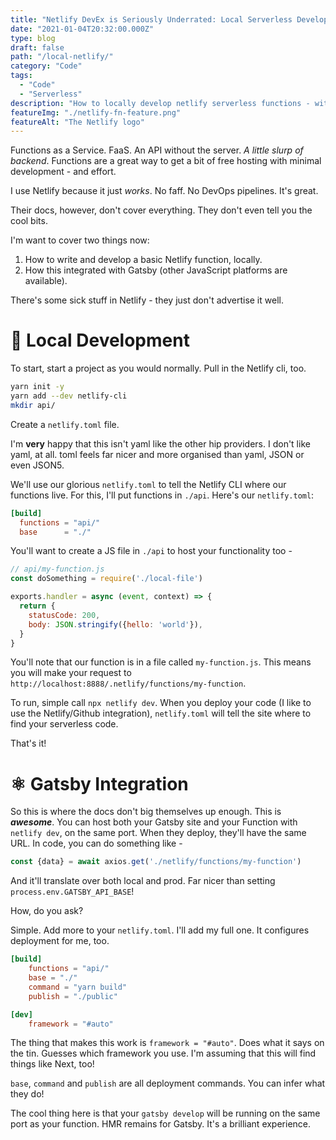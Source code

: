 ```yaml
---
title: "Netlify DevEx is Seriously Underrated: Local Serverless Development"
date: "2021-01-04T20:32:00.000Z"
type: blog 
draft: false
path: "/local-netlify/"
category: "Code"
tags:
  - "Code"
  - "Serverless"
description: "How to locally develop netlify serverless functions - with Gatsby!"
featureImg: "./netlify-fn-feature.png"
featureAlt: "The Netlify logo"
---
```


Functions as a Service. FaaS. An API without the server. *A little slurp of backend*. Functions are a great way to get a bit of free hosting with minimal development - and effort.

I use Netlify because it just *works*. No faff. No DevOps pipelines. It's great.

Their docs, however, don't cover everything. They don't even tell you the cool bits. 

I'm want to cover two things now:
1. How to write and develop a basic Netlify function, locally.
2. How this integrated with Gatsby (other JavaScript platforms are available).

There's some sick stuff in Netlify - they just don't advertise it well.


# 🚀 Local Development

To start, start a project as you would normally. Pull in the Netlify cli, too.

```bash
yarn init -y 
yarn add --dev netlify-cli
mkdir api/
```

Create a `netlify.toml` file.

I'm **very** happy that this isn't yaml like the other hip providers. I don't like yaml, at all. toml feels far nicer and more organised than yaml, JSON or even JSON5.

We'll use our glorious `netlify.toml` to tell the Netlify CLI where our functions live. For this, I'll put functions in `./api`. Here's our `netlify.toml`:

```toml
[build]
  functions = "api/"
  base      = "./"
```

You'll want to create a JS file in `./api` to host your functionality too -

```js
// api/my-function.js
const doSomething = require('./local-file')

exports.handler = async (event, context) => {
  return {
    statusCode: 200,
    body: JSON.stringify({hello: 'world'}),
  }
}
```

You'll note that our function is in a file called `my-function.js`. This means you will make your request to `http://localhost:8888/.netlify/functions/my-function`.

To run, simple call `npx netlify dev`. When you deploy your code (I like to use the Netlify/Github integration), `netlify.toml` will tell the site where to find your serverless code. 

That's it!

# ⚛️ Gatsby Integration

So this is where the docs don't big themselves up enough. This is ***awesome***. You can host both your Gatsby site and your Function with `netlify dev`, on the same port. When they deploy, they'll have the same URL. In code, you can do something like -

```js
const {data} = await axios.get('./netlify/functions/my-function')
```

And it'll translate over both local and prod. Far nicer than setting `process.env.GATSBY_API_BASE`!

How, do you ask?

Simple. Add more to your `netlify.toml`. I'll add my full one. It configures deployment for me, too.

```toml
[build]
	functions = "api/"
	base = "./"
	command = "yarn build"
	publish = "./public"

[dev]
	framework = "#auto"
```

The thing that makes this work is `framework = "#auto"`. Does what it says on the tin. Guesses which framework you use. I'm assuming that this will find things like Next, too!

`base`, `command` and `publish` are all deployment commands. You can infer what they do!

The cool thing here is that your `gatsby develop` will be running on the same port as your function. HMR remains for Gatsby. It's a brilliant experience.
